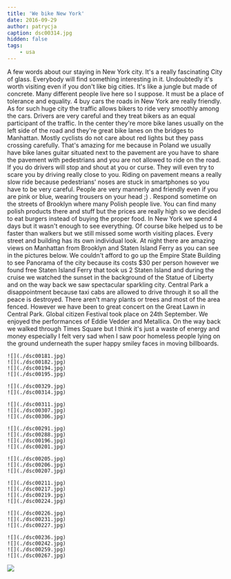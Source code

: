 ```yaml
---
title: 'We bike New York'
date: 2016-09-29
author: patrycja
caption: dsc00314.jpg
hidden: false
tags: 
    - usa
---
```



A few words about our staying in New York city. It's a really fascinating City of glass. Everybody will find something interesting in it. Undoubtedly it's worth visiting even if you don't like big cities. It's like a jungle but made of concrete. Many different people live here so I suppose. It must be a place of tolerance and equality. 4 buy cars the roads in New York are really friendly. As for such huge city the traffic allows bikers to ride very smoothly among the cars. Drivers are very careful and they treat bikers as an equal participant of the traffic. In the center they're more bike lanes usually on the left side of the road and they're great bike lanes on the bridges to Manhattan. Mostly cyclists do not care about red lights but they pass crossing carefully. That's amazing for me because in Poland we usually have bike lanes guitar situated next to the pavement are you have to share the pavement with pedestrians and you are not allowed to ride on the road. If you do drivers will stop and shout at you or curse. They will even try to scare you by driving really close to you. Riding on pavement means a really slow ride because pedestrians' noses are stuck in smartphones so you have to be very careful. 
People are very mannerly and friendly even if you are pink or blue, wearing trousers on your head ;) . Respond sometime on the streets of Brooklyn where many Polish people live. You can find many polish products there and stuff but the prices are really high so we decided to eat burgers instead of buying the proper food. In New York we spend 4 days but it wasn't enough to see everything. Of course bike helped us to be faster than walkers but we still missed some worth visiting places. Every street and building has its own individual look. At night there are amazing views on Manhattan from Brooklyn and Staten Island Ferry as you can see in the pictures below. We couldn't afford to go up the Empire State Building to see Panorama of the city because its costs $30 per person however we found free Staten Island Ferry that took us 2 Staten Island and during the cruise we watched the sunset in the background of the Statue of Liberty and on the way back we saw spectacular sparkling city. Central Park a disappointment because taxi cabs are allowed to drive through it so all the peace is destroyed. There aren't many plants or trees and most of the area fenced. However we have been to great concert on the Great Lawn in Central Park. Global citizen Festival took place on 24th September. We enjoyed the performances of Eddie Vedder and Metallica. On the way back we walked through Times Square but I think it's just a waste of energy and money especially I felt very sad when I saw poor homeless people lying on the ground underneath the super happy smiley faces in moving billboards.

```grid|4
![](./dsc00181.jpg)
![](./dsc00182.jpg)
![](./dsc00194.jpg)
![](./dsc00195.jpg)
```
```grid|2
![](./dsc00329.jpg)
![](./dsc00314.jpg)
```
```grid|3
![](./dsc00311.jpg)
![](./dsc00307.jpg)
![](./dsc00306.jpg)
```
```grid|4
![](./dsc00291.jpg)
![](./dsc00288.jpg)
![](./dsc00196.jpg)
![](./dsc00201.jpg)
```
```grid|3
![](./dsc00205.jpg)
![](./dsc00206.jpg)
![](./dsc00207.jpg)
```
```grid|4
![](./dsc00211.jpg)
![](./dsc00217.jpg)
![](./dsc00219.jpg)
![](./dsc00224.jpg)
```
```grid|3
![](./dsc00226.jpg)
![](./dsc00231.jpg)
![](./dsc00227.jpg)
```
```grid|4
![](./dsc00236.jpg)
![](./dsc00242.jpg)
![](./dsc00259.jpg)
![](./dsc00267.jpg)
```
![](./dsc00265.jpg)
